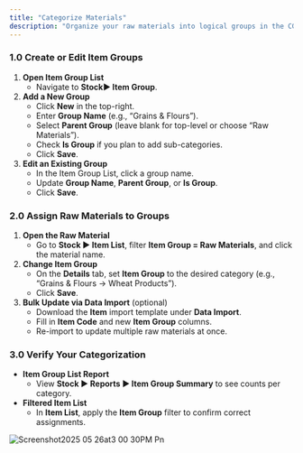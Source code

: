 ```yaml
---
title: "Categorize Materials"
description: "Organize your raw materials into logical groups in the CGIC App to improve searchability, reporting, and procurement planning. "
---
```


### 1.0 Create or Edit Item Groups

1. **Open Item Group List**
   - Navigate to **Stock▶️ Item Group**.
2. **Add a New Group**
   - Click **New** in the top-right.
   - Enter **Group Name** (e.g., “Grains & Flours”).
   - Select **Parent Group** (leave blank for top-level or choose “Raw Materials”).
   - Check **Is Group** if you plan to add sub-categories.
   - Click **Save**.
3. **Edit an Existing Group**
   - In the Item Group List, click a group name.
   - Update **Group Name**, **Parent Group**, or **Is Group**.
   - Click **Save**.

### 2.0 Assign Raw Materials to Groups

1. **Open the Raw Material**
   - Go to **Stock ▶️ Item List**, filter **Item Group = Raw Materials**, and click the material name.
2. **Change Item Group**
   - On the **Details** tab, set **Item Group** to the desired category (e.g., “Grains & Flours → Wheat Products”).
   - Click **Save**.
3. **Bulk Update via Data Import** (optional)
   - Download the **Item** import template under **Data Import**.
   - Fill in **Item Code** and new **Item Group** columns.
   - Re-import to update multiple raw materials at once.

### 3.0 Verify Your Categorization

- **Item Group List Report**
  - View **Stock ▶️ Reports ▶️ Item Group Summary** to see counts per category.
- **Filtered Item List**
  - In **Item List**, apply the **Item Group** filter to confirm correct assignments.

![Screenshot2025 05 26at3 00 30PM Pn](/images/Screenshot2025-05-26at3.00.30PM.png)